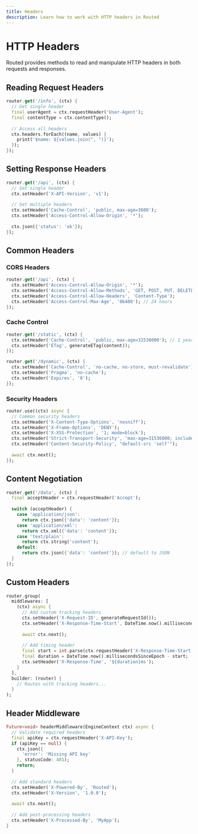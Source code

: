 ```yaml
---
title: Headers
description: Learn how to work with HTTP headers in Routed
---
```


# HTTP Headers

Routed provides methods to read and manipulate HTTP headers in both requests and responses.

## Reading Request Headers

```dart
router.get('/info', (ctx) {
  // Get single header
  final userAgent = ctx.requestHeader('User-Agent');
  final contentType = ctx.contentType();
  
  // Access all headers
  ctx.headers.forEach((name, values) {
    print('$name: ${values.join(", ")}');
  });
});
```

## Setting Response Headers

```dart
router.get('/api', (ctx) {
  // Set single header
  ctx.setHeader('X-API-Version', 'v1');
  
  // Set multiple headers
  ctx.setHeader('Cache-Control', 'public, max-age=3600');
  ctx.setHeader('Access-Control-Allow-Origin', '*');
  
  ctx.json({'status': 'ok'});
});
```

## Common Headers

### CORS Headers

```dart
router.get('/api', (ctx) {
  ctx.setHeader('Access-Control-Allow-Origin', '*');
  ctx.setHeader('Access-Control-Allow-Methods', 'GET, POST, PUT, DELETE');
  ctx.setHeader('Access-Control-Allow-Headers', 'Content-Type');
  ctx.setHeader('Access-Control-Max-Age', '86400'); // 24 hours
});
```

### Cache Control

```dart
router.get('/static', (ctx) {
  ctx.setHeader('Cache-Control', 'public, max-age=31536000'); // 1 year
  ctx.setHeader('ETag', generateETag(content));
});

router.get('/dynamic', (ctx) {
  ctx.setHeader('Cache-Control', 'no-cache, no-store, must-revalidate');
  ctx.setHeader('Pragma', 'no-cache');
  ctx.setHeader('Expires', '0');
});
```

### Security Headers

```dart
router.use((ctx) async {
  // Common security headers
  ctx.setHeader('X-Content-Type-Options', 'nosniff');
  ctx.setHeader('X-Frame-Options', 'DENY');
  ctx.setHeader('X-XSS-Protection', '1; mode=block');
  ctx.setHeader('Strict-Transport-Security', 'max-age=31536000; includeSubDomains');
  ctx.setHeader('Content-Security-Policy', "default-src 'self'");
  
  await ctx.next();
});
```

## Content Negotiation

```dart
router.get('/data', (ctx) {
  final acceptHeader = ctx.requestHeader('Accept');
  
  switch (acceptHeader) {
    case 'application/json':
      return ctx.json({'data': 'content'});
    case 'application/xml':
      return ctx.xml({'data': 'content'});
    case 'text/plain':
      return ctx.string('content');
    default:
      return ctx.json({'data': 'content'}); // default to JSON
  }
});
```

## Custom Headers

```dart
router.group(
  middlewares: [
    (ctx) async {
      // Add custom tracking headers
      ctx.setHeader('X-Request-ID', generateRequestId());
      ctx.setHeader('X-Response-Time-Start', DateTime.now().millisecondsSinceEpoch.toString());
      
      await ctx.next();
      
      // Add timing header
      final start = int.parse(ctx.requestHeader('X-Response-Time-Start') ?? '0');
      final duration = DateTime.now().millisecondsSinceEpoch - start;
      ctx.setHeader('X-Response-Time', '${duration}ms');
    }
  ],
  builder: (router) {
    // Routes with tracking headers...
  }
);
```

## Header Middleware

```dart
Future<void> headerMiddleware(EngineContext ctx) async {
  // Validate required headers
  final apiKey = ctx.requestHeader('X-API-Key');
  if (apiKey == null) {
    ctx.json({
      'error': 'Missing API key'
    }, statusCode: 401);
    return;
  }
  
  // Add standard headers
  ctx.setHeader('X-Powered-By', 'Routed');
  ctx.setHeader('X-Version', '1.0.0');
  
  await ctx.next();
  
  // Add post-processing headers
  ctx.setHeader('X-Processed-By', 'MyApp');
}
```